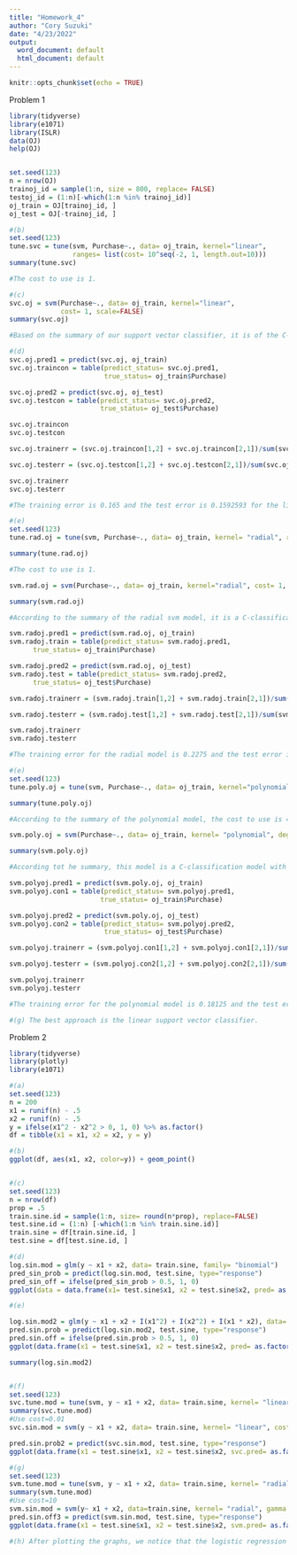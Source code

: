 ---
title: "Homework_4"
author: "Cory Suzuki"
date: "4/23/2022"
output:
  word_document: default
  html_document: default
---

```{r setup, include=FALSE}
knitr::opts_chunk$set(echo = TRUE)
```

Problem 1
```{r}
library(tidyverse)
library(e1071)
library(ISLR)
data(OJ)
help(OJ)


set.seed(123)
n = nrow(OJ)
trainoj_id = sample(1:n, size = 800, replace= FALSE)
testoj_id = (1:n)[-which(1:n %in% trainoj_id)]
oj_train = OJ[trainoj_id, ]
oj_test = OJ[-trainoj_id, ]

#(b)
set.seed(123)
tune.svc = tune(svm, Purchase~., data= oj_train, kernel="linear",
                ranges= list(cost= 10^seq(-2, 1, length.out=10)))
summary(tune.svc)

#The cost to use is 1.

#(c)
svc.oj = svm(Purchase~., data= oj_train, kernel="linear",
             cost= 1, scale=FALSE)
summary(svc.oj)

#Based on the summary of our support vector classifier, it is of the C-Classification type with 356 support vectors. 177 of the support vectors are from the Citris Hill level and the remaining 179 are from the Minute Maid level.

#(d)
svc.oj.pred1 = predict(svc.oj, oj_train)
svc.oj.traincon = table(predict_status= svc.oj.pred1,
                        true_status= oj_train$Purchase)

svc.oj.pred2 = predict(svc.oj, oj_test)
svc.oj.testcon = table(predict_status= svc.oj.pred2,
                       true_status= oj_test$Purchase)

svc.oj.traincon
svc.oj.testcon

svc.oj.trainerr = (svc.oj.traincon[1,2] + svc.oj.traincon[2,1])/sum(svc.oj.traincon)

svc.oj.testerr = (svc.oj.testcon[1,2] + svc.oj.testcon[2,1])/sum(svc.oj.testcon)

svc.oj.trainerr
svc.oj.testerr

#The training error is 0.165 and the test error is 0.1592593 for the linear support vector classifier model.

#(e)
set.seed(123)
tune.rad.oj = tune(svm, Purchase~., data= oj_train, kernel= "radial", ranges=list(cost= 10^seq(-2, 1, length.out = 10)))

summary(tune.rad.oj)

#The cost to use is 1.

svm.rad.oj = svm(Purchase~., data= oj_train, kernel="radial", cost= 1, scale=FALSE)

summary(svm.rad.oj)

#According to the summary of the radial svm model, it is a C-classification type that has 552 support vectors, with 270 vectors associated with the Citris Hill level and the other 282 vectors associated with the Minute Maid level.

svm.radoj.pred1 = predict(svm.rad.oj, oj_train)
svm.radoj.train = table(predict_status= svm.radoj.pred1,
      true_status= oj_train$Purchase)

svm.radoj.pred2 = predict(svm.rad.oj, oj_test)
svm.radoj.test = table(predict_status= svm.radoj.pred2,
      true_status= oj_test$Purchase)

svm.radoj.trainerr = (svm.radoj.train[1,2] + svm.radoj.train[2,1])/sum(svm.radoj.train)

svm.radoj.testerr = (svm.radoj.test[1,2] + svm.radoj.test[2,1])/sum(svm.radoj.test)

svm.radoj.trainerr
svm.radoj.testerr

#The training error for the radial model is 0.2275 and the test error is 0.2740741.

#(e)
set.seed(123)
tune.poly.oj = tune(svm, Purchase~., data= oj_train, kernel="polynomial", degree= 2, ranges= list(cost= 10^seq(-2, 1, length.out= 10)))

summary(tune.poly.oj)

#According to the summary of the polynomial model, the cost to use is 4.641589.

svm.poly.oj = svm(Purchase~., data= oj_train, kernel= "polynomial", degree=2, cost=4.641589, scale=FALSE)

summary(svm.poly.oj)

#According tot he summary, this model is a C-classification model with 246 support vectors. 122 of the support vectors are associated with the Citris Hill level and 124 of the support vectors are associated with the Minute Maid level.

svm.polyoj.pred1 = predict(svm.poly.oj, oj_train)
svm.polyoj.con1 = table(predict_status= svm.polyoj.pred1,
                       true_status= oj_train$Purchase)

svm.polyoj.pred2 = predict(svm.poly.oj, oj_test)
svm.polyoj.con2 = table(predict_status= svm.polyoj.pred2,
                        true_status= oj_test$Purchase)

svm.polyoj.trainerr = (svm.polyoj.con1[1,2] + svm.polyoj.con1[2,1])/sum(svm.polyoj.con1)

svm.polyoj.testerr = (svm.polyoj.con2[1,2] + svm.polyoj.con2[2,1])/sum(svm.polyoj.con2)

svm.polyoj.trainerr
svm.polyoj.testerr

#The training error for the polynomial model is 0.18125 and the test error is 0.162963.

#(g) The best approach is the linear support vector classifier.
```

Problem 2
```{r}
library(tidyverse)
library(plotly)
library(e1071)

#(a)
set.seed(123)
n = 200
x1 = runif(n) - .5
x2 = runif(n) - .5
y = ifelse(x1^2 - x2^2 > 0, 1, 0) %>% as.factor()
df = tibble(x1 = x1, x2 = x2, y = y)

#(b)
ggplot(df, aes(x1, x2, color=y)) + geom_point()


#(c)
set.seed(123)
n = nrow(df)
prop = .5
train.sine.id = sample(1:n, size= round(n*prop), replace=FALSE)
test.sine.id = (1:n) [-which(1:n %in% train.sine.id)]
train.sine = df[train.sine.id, ]
test.sine = df[test.sine.id, ]

#(d)
log.sin.mod = glm(y ~ x1 + x2, data= train.sine, family= "binomial")
pred_sin_prob = predict(log.sin.mod, test.sine, type="response")
pred_sin_off = ifelse(pred_sin_prob > 0.5, 1, 0)
ggplot(data = data.frame(x1= test.sine$x1, x2 = test.sine$x2, pred= as.factor(pred_sin_off)), mapping= aes(x=x1, y=x2, color= pred)) + geom_point() + labs(colour= "Class")

#(e)

log.sin.mod2 = glm(y ~ x1 + x2 + I(x1^2) + I(x2^2) + I(x1 * x2), data= train.sine, family= "binomial")
pred.sin.prob = predict(log.sin.mod2, test.sine, type="response")
pred.sin.off = ifelse(pred.sin.prob > 0.5, 1, 0)
ggplot(data.frame(x1 = test.sine$x1, x2 = test.sine$x2, pred= as.factor(pred.sin.off)), aes(x=x1, y=x2, col=pred)) + geom_point()+ labs(colour="Class")

summary(log.sin.mod2)


#(f)
set.seed(123)
svc.tune.mod = tune(svm, y ~ x1 + x2, data= train.sine, kernel= "linear", ranges= list(cost= 10^seq(-2, 1, length.out=10)))
summary(svc.tune.mod)
#Use cost=0.01
svc.sin.mod = svm(y ~ x1 + x2, data= train.sine, kernel= "linear", cost= 0.01, scale= FALSE)

pred.sin.prob2 = predict(svc.sin.mod, test.sine, type="response")
ggplot(data.frame(x1 = test.sine$x1, x2 = test.sine$x2, svc.pred= as.factor(pred.sin.prob2)), aes(x=x1, y=x2, col=svc.pred)) + geom_point() + labs(colour= "Class")

#(g)
set.seed(123)
svm.tune.mod = tune(svm, y ~ x1 + x2, data= train.sine, kernel= "radial", gamma= 1, ranges= list(cost= 10^seq(-2, 1, length.out= 10)))
summary(svm.tune.mod)
#Use cost=10
svm.sin.mod = svm(y~ x1 + x2, data=train.sine, kernel= "radial", gamma = 1, cost= 10, scale= FALSE)
pred.sin.off3 = predict(svm.sin.mod, test.sine, type="response")
ggplot(data.frame(x1 = test.sine$x1, x2 = test.sine$x2, svm.pred= as.factor(pred.sin.off3)), mapping = aes(x=x1, y=x2, col=svm.pred)) + geom_point() + labs(colour= "Class")

#(h) After plotting the graphs, we notice that the logistic regression approach yields a linear boundary and thus is not ideal for capturing the nonlinear boundary we would like. The support vector classifier approach also fails as it cannot find a boundary and classifies the observations into one class. However the approaches in (e) and (g) captures a nonlinear boundary similar to the original plotting of the observations with (e) being the best model.

```
